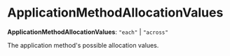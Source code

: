 
# ApplicationMethodAllocationValues

 **ApplicationMethodAllocationValues**: `"each"` \| `"across"`

The application method's possible allocation values.
